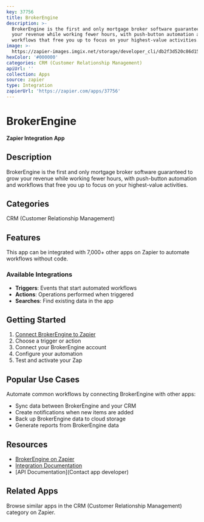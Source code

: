 ```yaml
---
key: 37756
title: BrokerEngine
description: >-
  BrokerEngine is the first and only mortgage broker software guaranteed to grow
  your revenue while working fewer hours, with push-button automation and
  workflows that free you up to focus on your highest-value activities.
image: >-
  https://zapier-images.imgix.net/storage/developer_cli/db2f3d520c86d151956d65cc329c2c63.png?auto=format%2Ccompress&ixlib=python-3.0.0&q=50
hexColor: '#000000'
categories: CRM (Customer Relationship Management)
apiUrl: ''
collection: Apps
source: zapier
type: Integration
zapierUrl: 'https://zapier.com/apps/37756'
---
```

# BrokerEngine

**Zapier Integration App**

## Description

BrokerEngine is the first and only mortgage broker software guaranteed to grow your revenue while working fewer hours, with push-button automation and workflows that free you up to focus on your highest-value activities.

## Categories

CRM (Customer Relationship Management)

## Features

This app can be integrated with 7,000+ other apps on Zapier to automate workflows without code.

### Available Integrations

- **Triggers**: Events that start automated workflows
- **Actions**: Operations performed when triggered
- **Searches**: Find existing data in the app

## Getting Started

1. [Connect BrokerEngine to Zapier](https://zapier.com/apps/37756)
2. Choose a trigger or action
3. Connect your BrokerEngine account
4. Configure your automation
5. Test and activate your Zap

## Popular Use Cases

Automate common workflows by connecting BrokerEngine with other apps:

- Sync data between BrokerEngine and your CRM
- Create notifications when new items are added
- Back up BrokerEngine data to cloud storage
- Generate reports from BrokerEngine data

## Resources

- [BrokerEngine on Zapier](https://zapier.com/apps/37756)
- [Integration Documentation](https://zapier.com/apps/37756/integrations)
- [API Documentation](Contact app developer)

## Related Apps

Browse similar apps in the CRM (Customer Relationship Management) category on Zapier.
